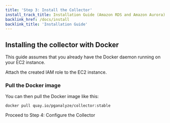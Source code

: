 ```yaml
---
title: 'Step 3: Install the Collector'
install_track_title: Installation Guide (Amazon RDS and Amazon Aurora)
backlink_href: /docs/install
backlink_title: 'Installation Guide'
---
```



## Installing the collector with Docker

This guide assumes that you already have the Docker daemon running on your EC2
instance.

<SetupIAMPolicy />

<CreateIAMRole />

Attach the created IAM role to the EC2 instance.

### Pull the Docker image

You can then pull the Docker image like this:

```
docker pull quay.io/pganalyze/collector:stable
```

<Link className="btn btn-success" to="04_configure_the_collector_docker">
  Proceed to Step 4: Configure the Collector
</Link>
